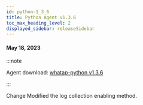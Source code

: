 ```yaml
---
id: python-1_3_6
title: Python Agent v1.3.6
toc_max_heading_level: 2
displayed_sidebar: releaseSidebar
---
```



#### May 18, 2023

:::note

Agent download: [whatap-python v1.3.6](https://pypi.org/project/whatap-python/1.3.6/)

:::

<p><Status>Change</Status> Modified the log collection enabling method.</p>
